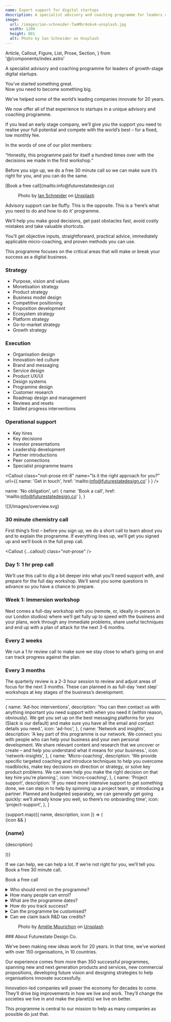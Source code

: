 ```yaml
---
name: Expert support for digital startups
description: A specialist advisory and coaching programme for leaders of growth-stage digital startups.
image:
  url: /images/ian-schneider-TamMbr4okv4-unsplash.jpg
  width: 1200
  height: 801
  alt: Photo by Ian Schneider on Unsplash
---
```

  Article,
  Callout,
  Figure,
  List,
  Prose,
  Section,
} from '@/components/index.astro'


<Article>
  <p class="lead">A specialist advisory and coaching programme for leaders of growth-stage
    digital startups.</p>
  <p class="h3">You’ve started something great. <br /> Now you need to become something big.</p>
  <p class="h3">We’ve helped some of the world’s leading companies innovate for 20 years.</p>
  <p class="h3">We now offer all of that experience to startups in a unique advisory and coaching programme.</p>
  <p class="h3">If you lead an early stage company, we’ll give you the support you need to realise your full potential and compete with the world’s best – for a fixed, low monthly fee.</p>
  <p class="h3">In the words of one of our pilot members:</p>
  <p class="h3">“Honestly, this programme paid for itself a hundred times over with the decisions we made in the first workshop.”</p>
</Article>

<Section name="Be the next big thing" inline class="bg-yellow">
  <p class="h3">Before you sign up, we do a free 30 minute call so we can make sure it’s right for you, and you can do the same.</p>
  [Book a free call](mailto:info@futurestatedesign.co)
</Section>

<Article padding="py-0">
<Figure src="/images/ian-schneider-TamMbr4okv4-unsplash.jpg" width={1200} height={801} alt="Photo by Ian Schneider on Unsplash">Photo by <a href="https://unsplash.com/@goian?utm_source=unsplash&utm_medium=referral&utm_content=creditCopyText">Ian Schneider</a> on <a href="https://unsplash.com/s/photos/passion-led-us?utm_source=unsplash&utm_medium=referral&utm_content=creditCopyText">Unsplash</a></Figure>
</Article>

<Section name="How we support you" inline>
  Advisory support can be fluffy. This is the opposite. This is a ‘here’s what you need to do and how to do it’ programme.

  We’ll help you make good decisions, get past obstacles fast, avoid costly mistakes and take valuable shortcuts.

  You’ll get objective inputs, straightforward, practical advice, immediately applicable micro-coaching, and proven methods you can use.
</Section>

<Section name="Where we support you" inline>
  This programme focuses on the critical areas that will make or break your success as a digital business.

  ### Strategy

  - Purpose, vision and values
  - Monetisation strategy
  - Product strategy
  - Business model design
  - Competitive positioning
  - Proposition development
  - Ecosystem strategy
  - Platform strategy
  - Go-to-market strategy
  - Growth strategy

  ### Execution

  - Organisation design
  - Innovation-led culture
  - Brand and messaging
  - Service design
  - Product UX/UI
  - Design systems
  - Programme design
  - Customer research
  - Roadmap design and management
  - Reviews and resets
  - Stalled progress interventions

  ### Operational support

  - Key hires
  - Key decisions
  - Investor presentations
  - Leadership development
  - Partner introductions
  - Peer connections
  - Specialist programme teams

  <Callout class="not-prose mt-8" name="Is it the right approach for you?" url={{ name: 'Get in touch', href: 'mailto:info@futurestatedesign.co' } } />
</Section>

  name: 'No obligation',
  url: { name: 'Book a call', href: 'mailto:info@futurestatedesign.co' },
}

<Section name="Programme structure" class="bg-qux text-white">
  ![](/images/overview.svg)

  ### 30 minute chemistry call

  First thing’s first – before you sign up, we do a short call to learn about you and to explain the programme. If everything lines up, we’ll get you signed up and we’ll book in the full prep call.

  <Callout {...callout} class="not-prose" />

  ### Day 1: 1 hr prep call

  We’ll use this call to dig a bit deeper into what you’ll need support with, and prepare for the full day workshop. We’ll send you some questions in advance so you have a chance to prepare.

  ### Week 1: Immersion workshop

  Next comes a full-day workshop with you (remote, or, ideally in-person in our London studios) where we’ll get fully up to speed with the business and your plans, work through any immediate problems, share useful techniques and end up with a plan of attack for the next 3-6 months.

  ### Every 2 weeks

  We run a 1 hr review call to make sure we stay close to what’s going on and can track progress against the plan.

  ### Every 3 months

  The quarterly review is a 2-3 hour session to review and adjust areas of focus for the next 3 months. These can planned in as full-day ‘next step’ workshops at key stages of the business’s development.

  ---
</Section>

  {
    name: 'Ad-hoc interventions',
    description:
      'You can then contact us with anything important you need support with when you need it (within reason, obviously). We get you set up on the best messaging platforms for you (Slack is our default) and make sure you have all the email and contact details you need.',
    icon: 'ad-hoc',
  },
  {
    name: 'Network and insights',
    description:
      'A key part of this programme is our network. We connect you with people who can help your business and your own personal development. We share relevant content and research that we uncover or create – and help you understand what it means for your business.',
    icon: 'network-insights',
  },
  {
    name: 'Micro-coaching',
    description:
      'We provide specific targeted coaching and introduce techniques to help you overcome roadblocks, make key decisions on direction or strategy, or solve key product problems. We can even help you make the right decision on  that key hire you’re planning.',
    icon: 'micro-coaching',
  },
  {
    name: 'Project support',
    description:
      'If you need more intensive support to get something done, we can step in to help by spinning up a project team, or introducing a partner. Planned and budgeted separately, we can generally get going quickly: we’ll already know you well, so there’s no onboarding time',
    icon: 'project-support',
  },
]

<Section name="Support when you need it" class="bg-qux text-white">
  <div class="grid gap-10 md:grid-cols-2">
    {support.map(({ name, description, icon }) => (
      <article>
        {icon && <Icon name={icon} class="text-[100px] mb-3" />}
        <Prose class="prose-p:text-white/50">
          <h3>{name}</h3>
          <p>{description}</p>
        </Prose>
      </article>
    ))}
  </div>
</Section>

<Section name="Why sign up?">
  <Why components={{ ul: 'ul' }} />
</Section>

<Section name="Get experts on your side." inline class="bg-yellow">
  <p class="h3">If we can help, we can help a lot. If we’re not right for you, we’ll tell you. Book a free 30 minute call.</p>

  Book a free call
</Section>

<Section name="Any questions?">
  <details>
    <summary>Who should enrol on the programme?</summary>
    > The programme is suitable for individuals, teams and entire businesses. You paye per business
    and have as many people tap into the support during the 12 months. We do ask
    that there is a lead...
  </details>
  <details>
    <summary>How many people can enrol?</summary>
    > Culpa nulla culpa do commodo
    amet non. Ullamco sit nulla ut consectetur cupidatat aliquip aliquip sit.
    Aliqua fugiat est sunt adipisicing ea. Eiusmod velit et veniam dolore
    officia veniam laboris ex enim exercitation sunt ullamco velit anim. Ipsum
    commodo dolor officia nulla nostrud laboris culpa laboris duis minim mollit
    ut nostrud. Anim commodo ad ut dolore non laboris minim id aliqua.
  </details>
  <details>
    <summary>What are the programme dates?</summary>
    > Culpa nulla culpa do
    commodo amet non. Ullamco sit nulla ut consectetur cupidatat aliquip aliquip
    sit. Aliqua fugiat est sunt adipisicing ea. Eiusmod velit et veniam dolore
    officia veniam laboris ex enim exercitation sunt ullamco velit anim. Ipsum
    commodo dolor officia nulla nostrud laboris culpa laboris duis minim mollit
    ut nostrud. Anim commodo ad ut dolore non laboris minim id aliqua.
  </details>
  <details>
    <summary>How do you track success?</summary>
    > Culpa nulla culpa do commodo
    amet non. Ullamco sit nulla ut consectetur cupidatat aliquip aliquip sit.
    Aliqua fugiat est sunt adipisicing ea. Eiusmod velit et veniam dolore
    officia veniam laboris ex enim exercitation sunt ullamco velit anim. Ipsum
    commodo dolor officia nulla nostrud laboris culpa laboris duis minim mollit
    ut nostrud. Anim commodo ad ut dolore non laboris minim id aliqua.
  </details>
  <details>
    <summary>Can the programme be customised?</summary>
    
    > Culpa nulla culpa do
    commodo amet non. Ullamco sit nulla ut consectetur cupidatat aliquip aliquip
    sit. Aliqua fugiat est sunt adipisicing ea. Eiusmod velit et veniam dolore
    officia veniam laboris ex enim exercitation sunt ullamco velit anim. Ipsum
    commodo dolor officia nulla nostrud laboris culpa laboris duis minim mollit
    ut nostrud. Anim commodo ad ut dolore non laboris minim id aliqua.
  </details>
  <details>
    <summary>Can we claim back R&D tax credits?</summary>
    
    > Culpa nulla culpa do
    commodo amet non. Ullamco sit nulla ut consectetur cupidatat aliquip aliquip
    sit. Aliqua fugiat est sunt adipisicing ea. Eiusmod velit et veniam dolore
    officia veniam laboris ex enim exercitation sunt ullamco velit anim. Ipsum
    commodo dolor officia nulla nostrud laboris culpa laboris duis minim mollit
    ut nostrud. Anim commodo ad ut dolore non laboris minim id aliqua.
  </details>
</Section>

<Article padding="py-0">
  <Figure src="/images/amelie-mourichon-wusOJ-2uY6w-unsplash.jpg" width="1200" height="900" alt="Photo by Amélie Mourichon on
  Unsplash">
    Photo by <a href="https://unsplash.com/@amayli?utm_source=unsplash&utm_medium=referral&utm_content=creditCopyText">Amélie Mourichon</a> on <a href="https://unsplash.com/s/photos/workshop?utm_source=unsplash&utm_medium=referral&utm_content=creditCopyText">Unsplash</a>
  </Figure>
</Article>

<Section name="Who we are">
  ### About Futurestate Design Co.

  We’ve been making new ideas work for 20 years. In that time, we’ve worked with over 150 organisations, in 10 countries.

  Our experience comes from more than 350 successful programmes, spanning new and next generation products and services, new commercial propositions, developing future vision and designing strategies to help organisations innovate successfully.

  Innovation-led companies will power the economy for decades to come. They’ll drive big improvements in how we live and work. They’ll change the societies we live in and make the planet(s) we live on better.

  This programme is central to our mission to help as many companies as possible do just that.
</Section>
